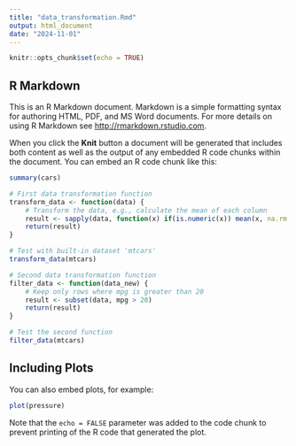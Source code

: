 ```yaml
---
title: "data_transformation.Rmd"
output: html_document
date: "2024-11-01"
---
```


```r
knitr::opts_chunk$set(echo = TRUE)
```

## R Markdown

This is an R Markdown document. Markdown is a simple formatting syntax for authoring HTML, PDF, and MS Word documents. For more details on using R Markdown see <http://rmarkdown.rstudio.com>.

When you click the **Knit** button a document will be generated that includes both content as well as the output of any embedded R code chunks within the document. You can embed an R code chunk like this:

```r
summary(cars)
```

```r
# First data transformation function
transform_data <- function(data) {
    # Transform the data, e.g., calculate the mean of each column
    result <- sapply(data, function(x) if(is.numeric(x)) mean(x, na.rm = TRUE) else NA)
    return(result)
}

# Test with built-in dataset 'mtcars'
transform_data(mtcars)
```

```r
# Second data transformation function
filter_data <- function(data_new) {
    # Keep only rows where mpg is greater than 20
    result <- subset(data, mpg > 20)
    return(result)
}

# Test the second function
filter_data(mtcars)

```

## Including Plots
You can also embed plots, for example:

```r
plot(pressure)
```

Note that the `echo = FALSE` parameter was added to the code chunk to prevent printing of the R code that generated the plot.
